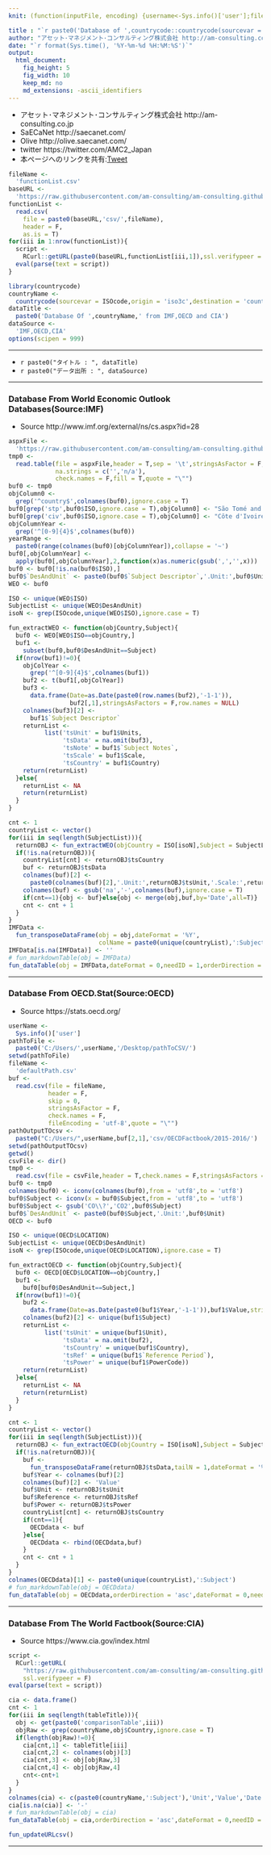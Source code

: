 ```yaml
---
knit: (function(inputFile, encoding) {username<-Sys.info()['user'];fileName<-'defaultPath.csv';pathToFile <-paste0('C:/Users/', username,'/Desktop/pathToCSV/');setwd(pathToFile);buf0<-read.csv(fileName,header = F,skip = 0,stringsAsFactor = F,check.names = F,fileEncoding = 'utf-8');timeStamp<-format(Sys.time(),'%Y%m%d%H%M%S');htmlName<-'CountriesOfTheWorld';ISOcode<-'JPN';rmarkdown::render(inputFile, encoding = encoding, output_file = paste0('C:/Users/',username,buf0[2,1],'charts/','am-consulting.co.jp-',htmlName,'_',ISOcode,'.html')) })

title : "`r paste0('Database of ',countrycode::countrycode(sourcevar = ISOcode,origin = 'iso3c',destination = 'country.name'),' From IMF,OECD and CIA')`"
author: "アセット･マネジメント･コンサルティング株式会社 http://am-consulting.co.jp"
date: "`r format(Sys.time(), '%Y-%m-%d %H:%M:%S')`"
output: 
  html_document:
    fig_height: 5
    fig_width: 10
    keep_md: no
    md_extensions: -ascii_identifiers
---
```

<link href="http://knowledgevault.saecanet.com/components/rmarkdown-html.css" rel="stylesheet">
<script src="http://knowledgevault.saecanet.com/components/JavascriptCode.js"></script>
<style>.main-container {max-width : 1450px;}</style>

- アセット･マネジメント･コンサルティング株式会社 http://am-consulting.co.jp
- SaECaNet http://saecanet.com/
- Olive http://olive.saecanet.com/
- twitter https://twitter.com/AMC2_Japan
- 本ページへのリンクを共有:<a href="https://twitter.com/share" class="twitter-share-button" data-via="AMC2_Japan" data-size="large">Tweet</a> <script>!function(d,s,id){var js,fjs=d.getElementsByTagName(s)[0],p=/^http:/.test(d.location)?'http':'https';if(!d.getElementById(id)){js=d.createElement(s);js.id=id;js.src=p+'://platform.twitter.com/widgets.js';fjs.parentNode.insertBefore(js,fjs);}}(document, 'script', 'twitter-wjs');</script>

```r
fileName <- 
  'functionList.csv'
baseURL <- 
  'https://raw.githubusercontent.com/am-consulting/am-consulting.github.io/master/'
functionList <- 
  read.csv(
    file = paste0(baseURL,'csv/',fileName),
    header = F,
    as.is = T)
for(iii in 1:nrow(functionList)){
  script <- 
    RCurl::getURL(paste0(baseURL,functionList[iii,1]),ssl.verifypeer = F)
  eval(parse(text = script))
}
```

```r
library(countrycode)
countryName <- 
  countrycode(sourcevar = ISOcode,origin = 'iso3c',destination = 'country.name')
dataTitle <- 
  paste0('Database Of ',countryName,' from IMF,OECD and CIA')
dataSource <- 
  'IMF,OECD,CIA'
options(scipen = 999)
```

***

- `r paste0("タイトル : ", dataTitle)`
- `r paste0("データ出所 : ", dataSource)`

***

### Database From World Economic Outlook Databases(Source:IMF)

- Source http://www.imf.org/external/ns/cs.aspx?id=28

```r
aspxFile <-
  'https://raw.githubusercontent.com/am-consulting/am-consulting.github.io/master/csv/WorldEconomicOutlook/201704/weoreptc.aspx'
tmp0 <-
  read.table(file = aspxFile,header = T,sep = '\t',stringsAsFactor = F,
             na.strings = c('','n/a'),
             check.names = F,fill = T,quote = "\"")
buf0 <- tmp0
objColumn0 <- 
  grep('^country$',colnames(buf0),ignore.case = T)
buf0[grep('stp',buf0$ISO,ignore.case = T),objColumn0] <- "São Tomé and Príncipe"
buf0[grep('civ',buf0$ISO,ignore.case = T),objColumn0] <- "Côte d'Ivoire"
objColumnYear <-
  grep('^[0-9]{4}$',colnames(buf0))
yearRange <-
  paste0(range(colnames(buf0)[objColumnYear]),collapse = '~')
buf0[,objColumnYear] <- 
  apply(buf0[,objColumnYear],2,function(x)as.numeric(gsub(',','',x)))
buf0 <- buf0[!is.na(buf0$ISO),]
buf0$`DesAndUnit` <- paste0(buf0$`Subject Descriptor`,'.Unit:',buf0$Units)
WEO <- buf0
```

```r
ISO <- unique(WEO$ISO)
SubjectList <- unique(WEO$DesAndUnit)
isoN <- grep(ISOcode,unique(WEO$ISO),ignore.case = T)
```

```r
fun_extractWEO <- function(objCountry,Subject){
  buf0 <- WEO[WEO$ISO==objCountry,]
  buf1 <-
    subset(buf0,buf0$DesAndUnit==Subject)
  if(nrow(buf1)!=0){
    objColYear <-
      grep('^[0-9]{4}$',colnames(buf1))
    buf2 <- t(buf1[,objColYear])
    buf3 <-
      data.frame(Date=as.Date(paste0(row.names(buf2),'-1-1')),
                 buf2[,1],stringsAsFactors = F,row.names = NULL)
    colnames(buf3)[2] <-
      buf1$`Subject Descriptor`
    returnList <-
          list('tsUnit' = buf1$Units,
               'tsData' = na.omit(buf3),
               'tsNote' = buf1$`Subject Notes`,
               'tsScale' = buf1$Scale,
               'tsCountry' = buf1$Country)
    return(returnList)
  }else{
    returnList <- NA
    return(returnList)
  }
}
```

```r
cnt <- 1
countryList <- vector()
for(iii in seq(length(SubjectList))){
  returnOBJ <- fun_extractWEO(objCountry = ISO[isoN],Subject = SubjectList[iii])
  if(!is.na(returnOBJ)){
    countryList[cnt] <- returnOBJ$tsCountry
    buf <- returnOBJ$tsData
    colnames(buf)[2] <- 
      paste0(colnames(buf)[2],'.Unit:',returnOBJ$tsUnit,'.Scale:',returnOBJ$tsScale)
    colnames(buf) <- gsub('na','-',colnames(buf),ignore.case = T)
    if(cnt==1){obj <- buf}else{obj <- merge(obj,buf,by='Date',all=T)}
    cnt <- cnt + 1
  }
}
IMFData <-
  fun_transposeDataFrame(obj = obj,dateFormat = '%Y',
                         colName = paste0(unique(countryList),':Subject'),tailN = 5)
IMFData[is.na(IMFData)] <- ''
# fun_markdownTable(obj = IMFData)
fun_dataTable(obj = IMFData,dateFormat = 0,needID = 1,orderDirection = 'asc')
```

***

### Database From OECD.Stat(Source:OECD)

- Source https://stats.oecd.org/

```r
userName <-
  Sys.info()['user']
pathToFile <-
  paste0('C:/Users/',userName,'/Desktop/pathToCSV/')
setwd(pathToFile)
fileName <-
  'defaultPath.csv'
buf <-
  read.csv(file = fileName,
           header = F,
           skip = 0,
           stringsAsFactor = F,
           check.names = F,
           fileEncoding = 'utf-8',quote = "\"")
pathOutputTOcsv <-
  paste0("C:/Users/",userName,buf[2,1],'csv/OECDFactbook/2015-2016/')
setwd(pathOutputTOcsv)
getwd()
csvFile <- dir()
tmp0 <-
  read.csv(file = csvFile,header = T,check.names = F,stringsAsFactors = F)
buf0 <- tmp0
colnames(buf0) <- iconv(colnames(buf0),from = 'utf8',to = 'utf8')
buf0$Subject <- iconv(x = buf0$Subject,from = 'utf8',to = 'utf8')
buf0$Subject <- gsub('CO\\?','CO2',buf0$Subject)
buf0$`DesAndUnit` <- paste0(buf0$Subject,'.Unit:',buf0$Unit)
OECD <- buf0
```

```r
ISO <- unique(OECD$LOCATION)
SubjectList <- unique(OECD$DesAndUnit)
isoN <- grep(ISOcode,unique(OECD$LOCATION),ignore.case = T)
```

```r
fun_extractOECD <- function(objCountry,Subject){
  buf0 <- OECD[OECD$LOCATION==objCountry,]
  buf1 <-
    buf0[buf0$DesAndUnit==Subject,]
  if(nrow(buf1)!=0){
    buf2 <-
      data.frame(Date=as.Date(paste0(buf1$Year,'-1-1')),buf1$Value,stringsAsFactors = F)
    colnames(buf2)[2] <- unique(buf1$Subject)
    returnList <-
          list('tsUnit' = unique(buf1$Unit),
               'tsData' = na.omit(buf2),
               'tsCountry' = unique(buf1$Country),
               'tsRef' = unique(buf1$`Reference Period`),
               'tsPower' = unique(buf1$PowerCode))
    return(returnList)
  }else{
    returnList <- NA
    return(returnList)
  }
}
```

```r
cnt <- 1
countryList <- vector()
for(iii in seq(length(SubjectList))){
  returnOBJ <- fun_extractOECD(objCountry = ISO[isoN],Subject = SubjectList[iii])
  if(!is.na(returnOBJ)){
    buf <-
      fun_transposeDataFrame(returnOBJ$tsData,tailN = 1,dateFormat = '%Y')
    buf$Year <- colnames(buf)[2]
    colnames(buf)[2] <- 'Value'
    buf$Unit <- returnOBJ$tsUnit
    buf$Reference <- returnOBJ$tsRef
    buf$Power <- returnOBJ$tsPower
    countryList[cnt] <- returnOBJ$tsCountry
    if(cnt==1){
      OECDdata <- buf
    }else{
      OECDdata <- rbind(OECDdata,buf)
    }
    cnt <- cnt + 1
  }
}
colnames(OECDdata)[1] <- paste0(unique(countryList),':Subject')
# fun_markdownTable(obj = OECDdata)
fun_dataTable(obj = OECDdata,orderDirection = 'asc',dateFormat = 0,needID = 1)
```

***

### Database From The World Factbook(Source:CIA)

- Source https://www.cia.gov/index.html

```r
script <-
  RCurl::getURL(
    "https://raw.githubusercontent.com/am-consulting/am-consulting.github.io/master/importCIA-the-world-factbook.r",
    ssl.verifypeer = F)
eval(parse(text = script))
```

```r
cia <- data.frame()
cnt <- 1
for(iii in seq(length(tableTitle))){
  obj <- get(paste0('comparisonTable',iii))
  objRaw <- grep(countryName,obj$Country,ignore.case = T)
  if(length(objRaw)!=0){
    cia[cnt,1] <- tableTitle[iii]
    cia[cnt,2] <- colnames(obj)[3]
    cia[cnt,3] <- obj[objRaw,3]
    cia[cnt,4] <- obj[objRaw,4]
    cnt<-cnt+1
  }
}
colnames(cia) <- c(paste0(countryName,':Subject'),'Unit','Value','Date')
cia[is.na(cia)] <- '-'
# fun_markdownTable(obj = cia)
fun_dataTable(obj = cia,orderDirection = 'asc',dateFormat = 0,needID = 1)
```

```r
fun_updateURLcsv()
```

***

<script>MakeNegative();</script>
<script>
  (function(i,s,o,g,r,a,m){i['GoogleAnalyticsObject']=r;i[r]=i[r]||function(){
  (i[r].q=i[r].q||[]).push(arguments)},i[r].l=1*new Date();a=s.createElement(o),
  m=s.getElementsByTagName(o)[0];a.async=1;a.src=g;m.parentNode.insertBefore(a,m)
  })(window,document,'script','https://www.google-analytics.com/analytics.js','ga');

  ga('create', 'UA-3077339-5', 'auto');
  ga('send', 'pageview');

</script>
